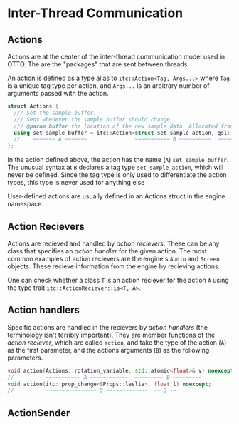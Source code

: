 # Inter-Thread Communication

## Actions

Actions are at the center of the inter-thread communication model used in OTTO. The are the "packages" that are sent between threads.

An action is defined as a type alias to `itc::Action<Tag, Args...>` where `Tag` is a unique tag type per action, and `Args...` is an arbitrary number of arguments passed with the action.

```cpp
struct Actions {
  /// Set the sample buffer.
  /// Sent whenever the sample buffer should change.
  /// @param buffer the location of the new sample data. Allocated from the audio pool.
  using set_sample_buffer = itc::Action<struct set_sample_action, gsl::span<float>>;
  //    ~~~~~~~ A ~~~~~~~               ~~~~~~~~~~~ B ~~~~~~~~~~  ~~~~~~~ C ~~~~~~
};
```

In the action defined above, the action has the name (`A`) `set_sample_buffer`. The unusual syntax at `B` declares a tag type `set_sample_action`, which will never be defined. Since the tag type is only used to differentiate the action types, this type is never used for anything else

User-defined actions are usually defined in an Actions struct in the engine namespace. 

## Action Recievers

Actions are recieved and handled by _action recievers_. These can be any class that specifies an _action handler_ for the given action. The most common examples of action recievers are the engine's `Audio` and `Screen` objects. These recieve information from the engine by recieving actions.

One can check whether a class `T` is an action reciever for the action `A` using the type trait `itc::ActionReciever::is<T, A>`.

## Action handlers
Specific actions are handled in the recievers by _action handlers_ (the terminology isn't terribly important). They are member functions of the _action reciever_, which are called `action`, and take the type of the action (`A`) as the first parameter, and the actions arguments (`B`) as the following parameters. 

```cpp
void action(Actions::rotation_variable, std::atomic<float>& v) noexcept;
//          ~~~~~~~~~~~ A ~~~~~~~~~~~~  ~~~~~~~~~ B ~~~~~~~~~ 
void action(itc::prop_change<&Props::leslie>, float l) noexcept;
//          ~~~~~~~~~~~~~~~~ D ~~~~~~~~~~~~~  ~~ B ~~
```

## ActionSender

